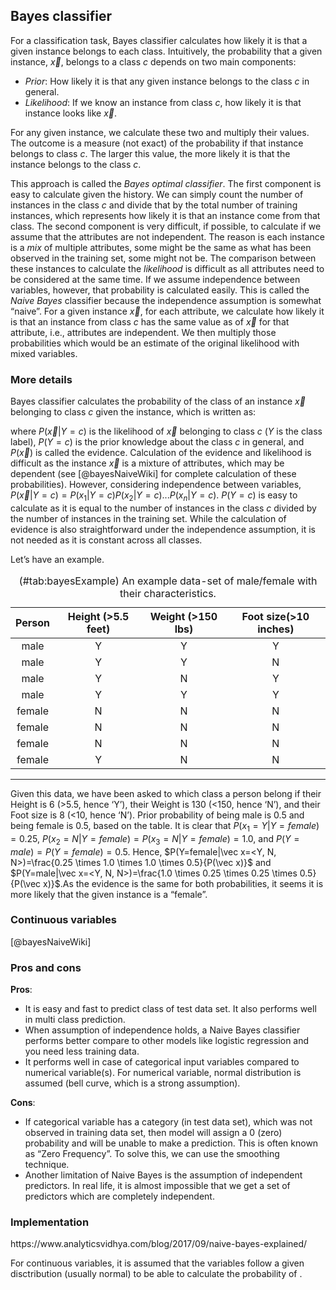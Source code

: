 ## Bayes classifier

For a classification task, Bayes classifier calculates how likely it is that a given instance belongs to each class. Intuitively, the probability that a given instance, $\vec x$, belongs to a class $c$ depends on two main components:

* *Prior*: How likely it is that any given instance belongs to the class $c$ in general. 
* *Likelihood*: If we know an instance from class $c$, how likely it is that instance looks like $\vec x$.

For any given instance, we calculate these two and multiply their values. The outcome is a measure (not exact) of the probability if that instance belongs to class $c$. The larger this value, the more likely it is that the instance belongs to the class $c$.

This approach is called the *Bayes optimal classifier*. The first component is easy to calculate given the history. We can simply count the number of instances in the class $c$ and divide that by the total number of training instances, which represents how likely it is that an instance come from that class. The second component is very difficult, if possible, to calculate if we assume that the attributes are not independent. The reason is each instance is a *mix* of multiple attributes, some might be the same as what has been observed in the training set, some might not be. The comparison between these instances to calculate the *likelihood* is difficult as all attributes need to be considered at the same time. If we assume independence between variables, however, that probability is calculated easily. This is called the *Naive Bayes* classifier because the independence assumption is somewhat "naive". For a given instance $\vec x$, for each attribute, we calculate how likely it is that an instance from class $c$ has the same value as of $\vec x$ for that attribute, i.e., attributes are independent. We then multiply those probabilities which would be an estimate of the original likelihood with mixed variables. 

### More details
Bayes classifier calculates the probability of the class of an instance $\vec x$ belonging to class $c$ given the instance, which is written as:

\begin{equation}
P(Y=c|\vec x) = \frac{P(\vec x|Y=c)P(Y=c)}{P(\vec x)} (\#eq:bayesFormulae)
\end{equation}

where $P(\vec x|Y=c)$ is the likelihood of $\vec x$ belonging to class $c$ ($Y$ is the class label), $P(Y=c)$ is the prior knowledge about the class $c$ in general, and $P(\vec x)$ is called the evidence. Calculation of the evidence and likelihood is difficult as the instance $\vec x$ is a mixture of attributes, which may be dependent (see [@bayesNaiveWiki] for complete calculation of these probabilities). However, considering independence between variables, $P(\vec x|Y=c)=P(x_1|Y=c)P(x_2|Y=c)...P(x_n|Y=c)$. $P(Y=c)$ is easy to calculate as it is equal to the number of instances in the class $c$ divided by the number of instances in the training set. While the calculation of evidence is also straightforward under the independence assumption, it is not needed as it is constant across all classes.

Let's have an example. 

Table: (\#tab:bayesExample) An example data-set of male/female with their characteristics.

| Person | Height (>5.5 feet) | Weight (>150 lbs) | Foot size(>10 inches) |
|:------:|:------------------:|:-----------------:|:---------------------:|
|  male  |          Y         |         Y         |           Y           |
|  male  |          Y         |         Y         |           N           |
|  male  |          Y         |         N         |           Y           |
|  male  |          Y         |         Y         |           Y           |
| female |          N         |         N         |           N           |
| female |          N         |         N         |           N           |
| female |          N         |         N         |           N           |
| female |          Y         |         N         |           N           |
--------------------------------------------------------------------------

Given this data, we have been asked to which class a person belong if their Height is 6 (>5.5, hence 'Y'), their Weight is 130 (<150, hence 'N'), and their Foot size is 8 (<10, hence 'N'). Prior probability of being male is 0.5 and being female is 0.5, based on the table. It is clear that $P(x_1=Y|Y=female)=0.25$, $P(x_2=N|Y=female)=P(x_3=N|Y=female)=1.0$, and $P(Y=male)=P(Y=female)=0.5$. Hence, $P(Y=female|\vec x=<Y, N, N>)=\frac{0.25 \times 1.0 \times 1.0 \times 0.5}{P(\vec x)}$ and $P(Y=male|\vec x=<Y, N, N>)=\frac{1.0 \times 0.25 \times 0.25 \times 0.5}{P(\vec x)}$.As the evidence is the same for both probabilities, it seems it is more likely that the given instance is a "female".

### Continuous variables
[@bayesNaiveWiki]

### Pros and cons

**Pros**:

* It is easy and fast to predict class of test data set. It also performs well in multi class prediction.
* When assumption of independence holds, a Naive Bayes classifier performs better compare to other models like logistic regression and you need less training data.
* It performs well in case of categorical input variables compared to numerical variable(s). For numerical variable, normal distribution is assumed (bell curve, which is a strong assumption).
  
**Cons**:

* If categorical variable has a category (in test data set), which was not observed in training data set, then model will assign a 0 (zero) probability and will be unable to make a prediction. This is often known as “Zero Frequency”. To solve this, we can use the smoothing technique.
* Another limitation of Naive Bayes is the assumption of independent predictors. In real life, it is almost impossible that we get a set of predictors which are completely independent.

### Implementation
https://www.analyticsvidhya.com/blog/2017/09/naive-bayes-explained/

For continuous variables, it is assumed that the variables follow a given disctribution (usually normal) to be able to calculate the probability of . 

